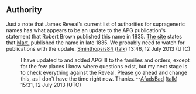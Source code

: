 <article id="9949991" title=Talk:Dioscoreales>
	<talkpage id="9949991" title="Talk:Dioscoreales">
{{WikiProject Plants|class=Start|importance=Mid}}

== Authority ==

Just a note that James Reveal's current list of authorities for suprageneric names has what appears to be an update to the APG publication's statement that Robert Brown published this name in 1835. [http://www.plantsystematics.org/reveal/pbio/fam/allspgfileD.html The site] states that [[Carl Friedrich Philipp von Martius|Mart.]] published the name in late 1835. We probably need to watch for publications with the update. [[User:Sminthopsis84|Sminthopsis84]] ([[User talk:Sminthopsis84|talk]]) 13:46, 12 July 2013 (UTC)
:I have updated to and added APG III to the families and orders, except for the few places I know where questions exist, but my next stage is to check everything against the Reveal. Please go ahead and change this, as I don't have the time right now. Thanks. --[[User:AfadsBad|AfadsBad]] ([[User talk:AfadsBad|talk]]) 15:31, 12 July 2013 (UTC)
	</talkpage>
</article>